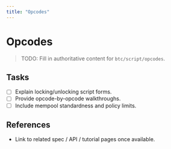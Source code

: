 ```yaml
---
title: "Opcodes"
---
```


# Opcodes

> TODO: Fill in authoritative content for `btc/script/opcodes`.

## Tasks
- [ ] Explain locking/unlocking script forms.
- [ ] Provide opcode-by-opcode walkthroughs.
- [ ] Include mempool standardness and policy limits.

## References
- Link to related spec / API / tutorial pages once available.
